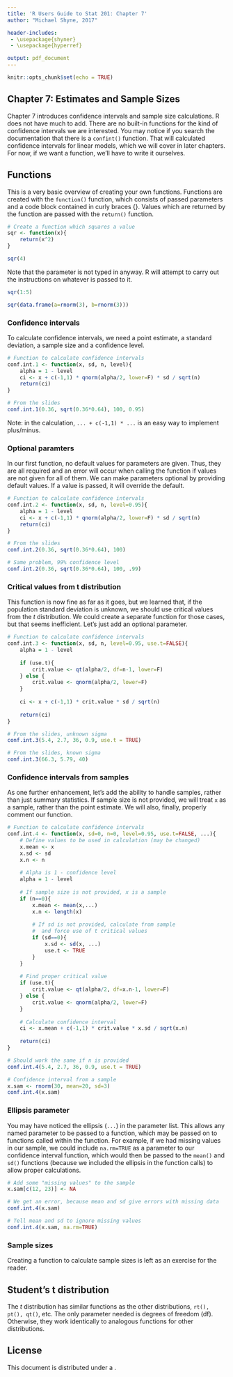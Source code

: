 ```yaml
---
title: 'R Users Guide to Stat 201: Chapter 7'
author: "Michael Shyne, 2017"

header-includes:
 - \usepackage{shyner}
 - \usepackage{hyperref}

output: pdf_document
---
```


```r
knitr::opts_chunk$set(echo = TRUE)
```

## Chapter 7: Estimates and Sample Sizes

Chapter 7 introduces confidence intervals and sample size calculations. R does not have much to add. There are no built-in functions for the kind of confidence intervals we are interested. You may notice if you search the documentation that there is a `confint()` function. That will calculated confidence intervals for linear models, which we will cover in later chapters. For now, if we want a function, we'll have to write it ourselves.

## Functions

This is a very basic overview of creating your own functions. Functions are created with the `function()` function, which consists of passed parameters and a code block contained in curly braces \{\}. Values which are returned by the function are passed with the `return()` function.
\smallskip
```r
# Create a function which squares a value
sqr <- function(x){
    return(x^2)
}

sqr(4)
```

Note that the parameter is not typed in anyway. R will attempt to carry out the instructions on whatever is passed to it.
\smallskip
```r
sqr(1:5)

sqr(data.frame(a=rnorm(3), b=rnorm(3)))
```

### Confidence intervals

To calculate confidence intervals, we need a point estimate, a standard deviation, a sample size and a confidence level.
\smallskip
```r
# Function to calculate confidence intervals
conf.int.1 <- function(x, sd, n, level){
    alpha = 1 - level
    ci <- x + c(-1,1) * qnorm(alpha/2, lower=F) * sd / sqrt(n)
    return(ci)
}

# From the slides
conf.int.1(0.36, sqrt(0.36*0.64), 100, 0.95)
```

Note: in the calculation, `... + c(-1,1) * ...` is an easy way to implement plus/minus.

### Optional paramters

In our first function, no default values for parameters are given. Thus, they are all required and an error will occur when calling the function if values are not given for all of them. We can make parameters optional by providing default values. If a value is passed, it will override the default.
\smallskip
```r
# Function to calculate confidence intervals
conf.int.2 <- function(x, sd, n, level=0.95){
    alpha = 1 - level
    ci <- x + c(-1,1) * qnorm(alpha/2, lower=F) * sd / sqrt(n)
    return(ci)
}

# From the slides
conf.int.2(0.36, sqrt(0.36*0.64), 100)

# Same problem, 99% confidence level
conf.int.2(0.36, sqrt(0.36*0.64), 100, .99)
```

### Critical values from t distribution

This function is now fine as far as it goes, but we learned that, if the population standard deviation is unknown, we should use critical values from the $t$ distribution. We could create a separate function for those cases, but that seems inefficient. Let's just add an optional parameter.
\smallskip
```r
# Function to calculate confidence intervals
conf.int.3 <- function(x, sd, n, level=0.95, use.t=FALSE){
    alpha = 1 - level
    
    if (use.t){
        crit.value <- qt(alpha/2, df=n-1, lower=F)
    } else {
        crit.value <- qnorm(alpha/2, lower=F)
    }
    
    ci <- x + c(-1,1) * crit.value * sd / sqrt(n)
    
    return(ci)
}

# From the slides, unknown sigma
conf.int.3(5.4, 2.7, 36, 0.9, use.t = TRUE)

# From the slides, known sigma
conf.int.3(66.3, 5.79, 40)
```

### Confidence intervals from samples

As one further enhancement, let's add the ability to handle samples, rather than just summary statistics. If sample size is not provided, we will treat `x` as a sample, rather than the point estimate. We will also, finally, properly comment our function.
\smallskip
```r
# Function to calculate confidence intervals
conf.int.4 <- function(x, sd=0, n=0, level=0.95, use.t=FALSE, ...){
    # Define values to be used in calculation (may be changed)
    x.mean <- x
    x.sd <- sd
    x.n <- n
    
    # Alpha is 1 - confidence level
    alpha = 1 - level
    
    # If sample size is not provided, x is a sample
    if (n==0){
        x.mean <- mean(x,...)
        x.n <- length(x)
        
        # If sd is not provided, calculate from sample
        #  and force use of t critical values
        if (sd==0){
            x.sd <- sd(x, ...)
            use.t <- TRUE
        } 
    } 
    
    # Find proper critical value
    if (use.t){
        crit.value <- qt(alpha/2, df=x.n-1, lower=F)
    } else {
        crit.value <- qnorm(alpha/2, lower=F)
    }
    
    # Calculate confidence interval
    ci <- x.mean + c(-1,1) * crit.value * x.sd / sqrt(x.n)
    
    return(ci)
}

# Should work the same if n is provided
conf.int.4(5.4, 2.7, 36, 0.9, use.t = TRUE)

# Confidence interval from a sample
x.sam <- rnorm(30, mean=20, sd=3)
conf.int.4(x.sam)
```

### Ellipsis parameter

You may have noticed the ellipsis (`...`) in the parameter list. This allows any named parameter to be passed to a function, which may be passed on to functions called within the function. For example, if we had missing values in our sample, we could include `na.rm=TRUE` as a parameter to our confidence interval function, which would then be passed to the `mean()` and `sd()` functions (because we included the ellipsis in the function calls) to allow proper calculations.
\smallskip
```r
# Add some "missing values" to the sample
x.sam[c(12, 23)] <- NA

# We get an error, because mean and sd give errors with missing data
conf.int.4(x.sam)

# Tell mean and sd to ignore missing values
conf.int.4(x.sam, na.rm=TRUE)
```

### Sample sizes

Creating a function to calculate sample sizes is left as an exercise for the reader.

## Student's t distribution

The $t$ distribution has similar functions as the other distributions, `rt(), pt(), qt()`, etc. The only parameter needed is degrees of freedom (df). Otherwise, they work identically to analogous functions for other distributions.

\vspace{2in}
## License

\includegraphics{cc_small}

This document is distributed under a \href{http://creativecommons.org/licenses/by-nc-sa/4.0/}{Creative Commons Attribution-NonCommercial-ShareAlike 4.0 International License}.
